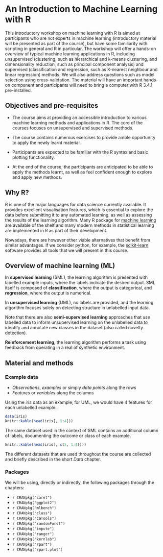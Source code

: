 # An Introduction to Machine Learning with R

This introductory workshop on machine learning with R is aimed at
participants who are not experts in machine learning (introductory
material will be presented as part of the course), but have some
familiarity with scripting in general and R in particular. The
workshop will offer a hands-on overview of typical machine learning
applications in R, including unsupervised (clustering, such as
hierarchical and k-means clustering, and dimensionality reduction,
such as principal component analysis) and supervised (classification
and regression, such as K-nearest neighbour and linear regression)
methods. We will also address questions such as model selection using
cross-validation. The material will have an important hands-on
component and participants will need to bring a computer with R 3.4.1
pre-installed. 


## Objectives and pre-requisites

- The course aims at providing an accessible introduction to various
  machine learning methods and applications in R. The core of the
  courses focuses on unsupervised and supervised methods. 

- The course contains numerous exercises to provide amble opportunity
  to apply the newly learnt material.
  
- Participants are expected to be familiar with the R syntax and basic
  plotting functionality.

- At the end of the course, the participants are anticipated to be
  able to apply the methods learnt, as well as feel confident enough
  to explore and apply new methods.

## Why R?

R is one of the major languages for data science currently
available. It provides excellent visualisation features, which is
essential to explore the data before submitting it to any automated
learning, as well as assessing the results of the learning
algorithm. Many R package
for [machine learning](https://cran.r-project.org/) are available of
the shelf and many modern methods in statistical learning are implemented
in R as part of their development.

Nowadays, there are however other viable alternatives that benefit
from similar advantages. If we consider python, for example,
the [scikit-learn](http://scikit-learn.org/stable/index.html) software
provides all tools that we will present in this course.

## Overview of machine learning (ML)

In **supervised learning** (SML), the learning algorithm is presented
with labelled example inputs, where the labels indicate the desired
output. SML itself is composed of **classification**, where the output
is categorical, and **regression**, where the output is numerical.

In **unsupervised learning** (UML), no labels are provided, and the
learning algorithm focuses solely on detecting structure in unlabelled
input data.

Note that there are also **semi-supervised learning** approaches that
use labelled data to inform unsupervised learning on the unlabelled
data to identify and annotate new classes in the dataset (also called
novelty detection). 

**Reinforcement learning**, the learning algorithm performs a task
using feedback from operating in a real of synthetic environment.

## Material and methods

### Example data

- *Observations*, *examples* or simply *data points* along the rows
- *Features* or *variables* along the columns

Using the *iris* data as an example, for UML, we would have 4 features
for each unlabelled example.

```r
data(iris)
knitr::kable(head(iris[, 1:4]))
```

The same dataset used in the context of SML contains an additional
column of labels, documenting the outcome or class of each example.

```r
knitr::kable(head(iris[, c(5, 1:4)]))
```

The different datasets that are used throughout the course are
collected and briefly described in the short *Data* chapter.

### Packages

We will be using, directly or indirectly, the following packages
through the chapters:

- `r CRANpkg("caret")`
- `r CRANpkg("ggplot2")`
- `r CRANpkg("mlbench")`
- `r CRANpkg("class")`
- `r CRANpkg("caTools")`
- `r CRANpkg("randomForst")`
- `r CRANpkg("impute")`
- `r CRANpkg("ranger")`
- `r CRANpkg("kernlab")`
- `r CRANpkg("rpart")`
- `r CRANpkg("rpart.plot")`
